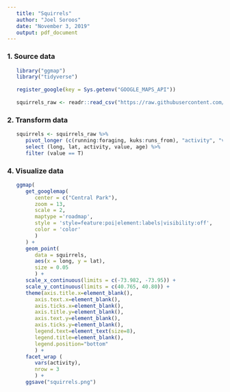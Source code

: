 ```yaml
---
   title: "Squirrels"
   author: "Joel Soroos"
   date: "November 3, 2019"
   output: pdf_document
---
```



### 1. Source data
```r

   library("ggmap")
   library("tidyverse")
   
   register_google(key = Sys.getenv("GOOGLE_MAPS_API"))
   
   squirrels_raw <- readr::read_csv("https://raw.githubusercontent.com/rfordatascience/tidytuesday/master/data/2019/2019-10-29/nyc_squirrels.csv")

```


### 2.  Transform data
```r

   squirrels <- squirrels_raw %>%
      pivot_longer (c(running:foraging, kuks:runs_from), "activity", "value") %>%
      select (long, lat, activity, value, age) %>%
      filter (value == T)


```



### 4. Visualize data
```r

   ggmap(
      get_googlemap(
         center = c("Central Park"),
         zoom = 13, 
         scale = 2,
         maptype ='roadmap',
         style = 'style=feature:poi|element:labels|visibility:off',
         color = 'color'
         )
      ) +
      geom_point(
         data = squirrels, 
         aes(x = long, y = lat),
         size = 0.05
         ) +
      scale_x_continuous(limits = c(-73.982, -73.95)) +
      scale_y_continuous(limits = c(40.765, 40.80)) +
      theme(axis.title.x=element_blank(),
         axis.text.x=element_blank(),
         axis.ticks.x=element_blank(),
         axis.title.y=element_blank(),
         axis.text.y=element_blank(),
         axis.ticks.y=element_blank(),
         legend.text=element_text(size=8),
         legend.title=element_blank(),
         legend.position="bottom"
         ) +
      facet_wrap (
         vars(activity),
         nrow = 3
         ) +
      ggsave("squirrels.png")
```